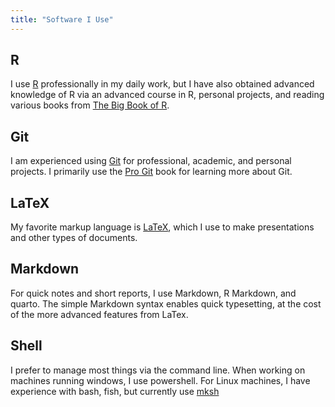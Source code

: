 ```yaml
---
title: "Software I Use"
---
```


## R
I use [R](https://www.r-project.org/) professionally in my daily work, but I
have also obtained advanced knowledge of R via an advanced course in R,
personal projects, and reading various books from [The Big Book of
R](https://www.bigbookofr.com/).

## Git
I am experienced using [Git](https://git-scm.com) for professional, academic,
and personal projects. I primarily use the [Pro
Git](https://git-scm.com/book/en/v2) book for learning more about Git.

## LaTeX 
My favorite markup language is [LaTeX](https://www.latex-project.org/), which I
use to make presentations and other types of documents.

## Markdown
For quick notes and short reports, I use Markdown, R Markdown, and quarto. The
simple Markdown syntax enables quick typesetting, at the cost of the more
advanced features from LaTex.

## Shell
I prefer to manage most things via the command line. When working on machines
running windows, I use powershell. For Linux machines, I have experience with
bash, fish, but currently use [mksh](http://www.mirbsd.org/mksh.htm)
